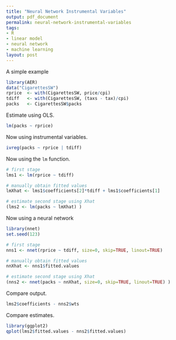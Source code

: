```yaml
---
title: "Neural Network Instrumental Variables"
output: pdf_document
permalink: neural-network-instrumental-variables
tags:
- R
- linear model
- neural network
- machine learning
layout: post
---
```


A simple example

```r
library(AER)
data("CigarettesSW")
rprice  <- with(CigarettesSW, price/cpi)
tdiff   <- with(CigarettesSW, (taxs - tax)/cpi)
packs   <- CigarettesSW$packs
```

Estimate using OLS.

```r
lm(packs ~ rprice)
```

Now using instrumental variables.

```r
ivreg(packs ~ rprice | tdiff)
```

Now using the `lm` function.

```r
# first stage
lms1 <- lm(rprice ~ tdiff)

# manually obtain fitted values
lmXhat <- lms1$coefficients[2]*tdiff + lms1$coefficients[1]

# estimate second stage using Xhat
(lms2 <- lm(packs ~ lmXhat) )
```

Now using a neural network

```r
library(nnet)
set.seed(123)

# first stage
nns1 <- nnet(rprice ~ tdiff, size=0, skip=TRUE, linout=TRUE)

# manually obtain fitted values
nnXhat <- nns1$fitted.values

# estimate second stage using Xhat
(nns2 <- nnet(packs ~ nnXhat, size=0, skip=TRUE, linout=TRUE) )
```

Compare output.

```r
lms2$coefficients - nns2$wts
```

Compare estimates.

```r
library(ggplot2)
qplot(lms2$fitted.values - nns2$fitted.values)
```
